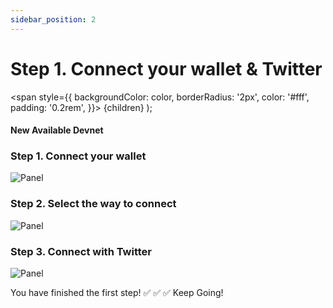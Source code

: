 ```yaml
---
sidebar_position: 2
---
```


# Step 1. Connect your wallet & Twitter

  <span
    style={{
      backgroundColor: color,
      borderRadius: '2px',
      color: '#fff',
      padding: '0.2rem',
    }}>
    {children}
  </span>
);

#### New Available <Highlight color="#25c2a0">Devnet</Highlight>


### Step 1. Connect your wallet
![Panel](/img/event/promoter/connect.png)

### Step 2. Select the way to connect
![Panel](/img/event/promoter/wallet-type.png)

### Step 3. Connect with Twitter
![Panel](/img/event/promoter/twitter.png)

You have finished the first step! ✅ ✅ ✅ Keep Going!